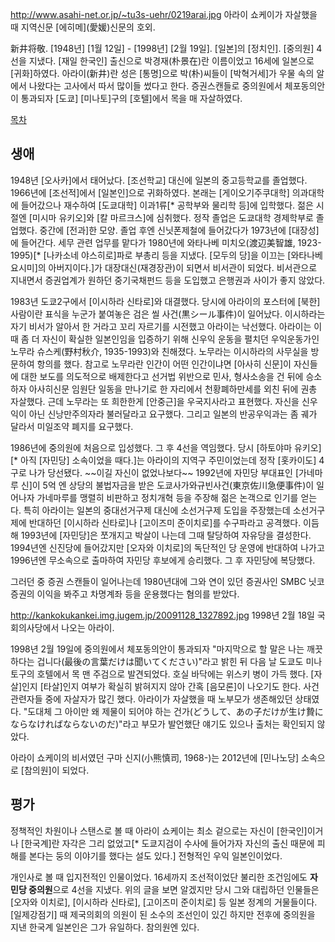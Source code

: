 http://www.asahi-net.or.jp/~tu3s-uehr/0219arai.jpg
아라이 쇼케이가 자살했을 때 지역신문 [에히메](愛媛)신문의 호외.

新井将敬. [1948년] [1월 12일] - [1998년] [2월 19일]. [일본]의 [정치인]. [중의원] 4선을 지냈다. [재일 한국인] 출신으로 박경재(朴景在)란 이름이었고 16세에 일본으로 [귀화]하였다. 아라이(新井)란 성은 [통명]으로 박(朴)씨들이 [박혁거세]가 우물 속의 알에서 나왔다는 고사에서 따서 많이들 썼다고 한다. 증권스캔들로 중의원에서 체포동의안이 통과되자 [도쿄] [미나토]구의 [호텔]에서 목을 매 자살하였다.

[[목차]]
== 생애 ==
1948년 [오사카]에서 태어났다. [조선학교] 대신에 일본의 중고등학교를 졸업했다. 1966년에 [조선적]에서 [일본인]으로 귀화하였다. 본래는 [게이오기주쿠대학] 의과대학에 들어갔으나 재수하여 [도쿄대학] 이과1류[* 공학부와 물리학 등]에 입학했다. 젊은 시절엔 [미시마 유키오]와 [칼 마르크스]에 심취했다. 정작 졸업은 도쿄대학 경제학부로 졸업했다. 중간에 [전과]한 모양. 졸업 후엔 신닛폰제철에 들어갔다가 1973년에 [대장성]에 들어간다. 세무 관련 업무를 맡다가 1980년에 와타나베 미치오(渡辺美智雄, 1923-1995)[* [나카소네 야스히로]파로 부총리 등을 지냈다. [모두의 당]을 이끄는 [와타나베 요시미]의 아버지이다.]가 대장대신(재경장관)이 되면서 비서관이 되었다. 비서관으로 지내면서 증권업계가 원하던 중기국채펀드 등을 도입했고 은행권과 사이가 좋지 않았다.

1983년 도쿄2구에서 [이시하라 신타로]와 대결했다. 당시에 아라이의 포스터에 [북한] 사람이란 표식을 누군가 붙여놓은 검은 씰 사건(黒シール事件)이 일어났다. 이시하라는 자기 비서가 알아서 한 거라고 꼬리 자르기를 시전했고 아라이는 낙선했다. 아라이는 이때 좀 더 자신이 확실한 일본인임을 입증하기 위해 신우익 운동을 펼치던 우익운동가인 노무라 슈스케(野村秋介, 1935-1993)와 친해졌다. 노무라는 이시하라의 사무실을 방문하여 항의를 했다. 참고로 노무라란 인간이 어떤 인간이냐면 [아사히 신문]이 자신들에 대한 보도를 의도적으로 배제한다고 선거법 위반으로 민사, 형사소송을 건 뒤에 승소하자 아사히신문 임원단 일동을 만나기로 한 자리에서 천황폐하만세를 외친 뒤에 권총 자살했다. 근데 노무라는 또 희한한게 [안중근]을 우국지사라고 표현했다. 자신을 신우익이 아닌 신낭만주의자라 불러달라고 요구했다. 그리고 일본의 반공우익과는 좀 궤가 달라서 미일조약 폐지를 요구했다.

1986년에 중의원에 처음으로 입성했다. 그 후 4선을 역임했다. 당시 [하토야마 유키오][* 아직 [자민당] 소속이었을 때다.]는 아라이의 지역구 주민이었는데 정작 [홋카이도] 4구로 나가 당선됐다. ~~이길 자신이 없었나보다~~ 1992년에 자민당 부대표인 [가네마루 신]이 5억 엔 상당의 불법자금을 받은 도쿄사가와규빈사건(東京佐川急便事件)이 일어나자 가네마루를 맹렬히 비판하고 정치개혁 등을 주장해 젊은 논객으로 인기를 얻는다. 특히 아라이는 일본의 중대선거구제 대신에 소선거구제 도입을 주장했는데 소선거구제에 반대하던 [이시하라 신타로]나 [고이즈미 준이치로]를 수구파라고 공격했다. 이듬해 1993년에 [자민당]은 쪼개지고 박살이 나는데 그때 탈당하여 자유당을 결성한다. 1994년엔 신진당에 들어갔지만 [오자와 이치로]의 독단적인 당 운영에 반대하여 나가고 1996년엔 무소속으로 출마하여 자민당 후보에게 승리했다. 그 후 자민당에 복당했다.

그러던 중 증권 스캔들이 일어나는데 1980년대에 그와 연이 있던 증권사인 SMBC 닛코 증권의 이익을 봐주고 차명계좌 등을 운용했다는 혐의를 받았다. 

http://kankokukankei.img.jugem.jp/20091128_1327892.jpg
1998년 2월 18일 국회의사당에서 나오는 아라이.

1998년 2월 19일에 중의원에서 체포동의안이 통과되자 "마지막으로 할 말은 나는 깨끗하다는 겁니다(最後の言葉だけは聞いてください)"라고 밝힌 뒤 다음 날 도쿄도 미나토구의 호텔에서 목 맨 주검으로 발견되었다. 호실 바닥에는 위스키 병이 가득 했다. [자살]인지 [타살]인지 여부가 확실히 밝혀지지 않아 간혹 [음모론]이 나오기도 한다. 사건 관련자들 중에 자살자가 많긴 했다. 아라이가 자살했을 때 노부모가 생존해있던 상태였다. "도대체 그 아이만 왜 제물이 되어야 하는 건가(どうして、あの子だけが生け贄にならなければならないのだ)"라고 부모가 발언했단 얘기도 있으나 출처는 확인되지 않았다.

아라이 쇼케이의 비서였던 구마 신지(小熊慎司, 1968-)는 2012년에 [민나노당] 소속으로 [참의원]이 되었다.
== 평가 ==
정책적인 차원이나 스탠스로 볼 때 아라이 쇼케이는 최소 겉으로는 자신이 [한국인]이거나 [한국계]란 자각은 그리 없었고[* 도쿄지검이 수사에 들어가자 자신의 출신 때문에 피해를 본다는 둥의 이야기를 했다는 설도 있다.] 전형적인 우익 일본인이었다.

개인사로 볼 때 입지전적인 인물이었다. 16세까지 조선적이었단 불리한 조건임에도 '''자민당 중의원'''으로 4선을 지냈다. 위의 글을 보면 알겠지만 당시 그와 대립하던 인물들은 [오자와 이치로], [이시하라 신타로], [고이즈미 준이치로] 등 일본 정계의 거물들이다. [일제강점기] 때 제국의회의 의원이 된 소수의 조선인이 있긴 하지만 전후에 중의원을 지낸 한국계 일본인은 그가 유일하다. 참의원엔 있다.
